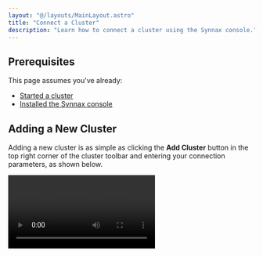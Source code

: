 ```yaml
---
layout: "@/layouts/MainLayout.astro"
title: "Connect a Cluster"
description: "Learn how to connect a cluster using the Synnax console."
---
```



## Prerequisites

This page assumes you've already:

- [Started a cluster](/components/cluster/quick-start)
- [Installed the Synnax console](get-started)

## Adding a New Cluster

Adding a new cluster is as simple as clicking the **Add Cluster** button in the top
right corner of the cluster toolbar and entering your connection parameters, as shown
below.

<Video client:only="react" id="console/connect-a-cluster" />

This will add a new cluster to the list and set it as active. The console continuously
monitors the connection to the cluster and displays it in the bottom right corner of the UI.

### Parameters

<Table
  columns={[
    {
      key: "name",
      name: "Name"
    },
    {
      key: "description",
      name: "Description"
    }
  ]}
  data={[
    {
      name: "Name",
      description: "A human-readable name for the cluster."
    },
    {
      name: "Host",
      description: "The hostname or IP address of the cluster."
    },
    {
      name: "Port",
      description: "The port number of the cluster."
    },
    {
      name: "Username",
      description: "The username to use when connecting to the cluster. If you didn't set a username when starting the cluster, this defaults to 'synnax'."
    },
    {
      name: "Password",
      description: "The password to use when connecting to the cluster. If you didn't set a password when starting the cluster, this defaults to 'seldon'."
    },
    {
      name: "Secure",
      description:
        "A boolean value indicating whether to use TLS when connecting to the cluster. This parameter only works with secure clusters."
    }
  ]}
/>

<Note variant="warning">
<b>Note - </b> The console will not connect to remote clusters (i.e. host is not 'localhost')
started with the `--insecure` flag.
</Note>

## Switching Clusters

If you have multiple clusters, you can switch between them by double clicking on the
cluster you'd like to to connect in the toolbar.

<Video client:only="react" id="console/switch-clusters" />

## Next Steps

You can find a basic overview of the console UI on the [UI
overview](/console/ui-overview) page.
